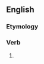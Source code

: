 ==English==

===Etymology===
{{suffix|en|build|est|nocat=1}}

===Verb===
{{head|en|verb form}}

# {{en-archaic second-person singular of|build}}